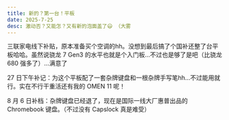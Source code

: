 ```yaml
---
title: 新的？第一台！平板
date: 2025-7-25
desc: 激动否？又能怎？又有新的泡面盖了😃 （大雾
---
```


三联家电线下补贴，原本准备买个空调的hh。没想到最后搞了个国补还整了台平板哈哈。虽然说骁龙 7 Gen3 的水平也就是个入门板…不过也是够了是吧（比骁龙 680 强多了）…满意了

27 日下午补记：为这个平板配了一套杂牌键盘和一根杂牌手写笔hh…不过能用就行。实在不行干重活还有我的 OMEN 11 呢！

8 月 6 日补档：杂牌键盘已经退了，现在是国际一线大厂惠普出品的 Chromebook 键盘。（不过没有 Capslock 真是难受）